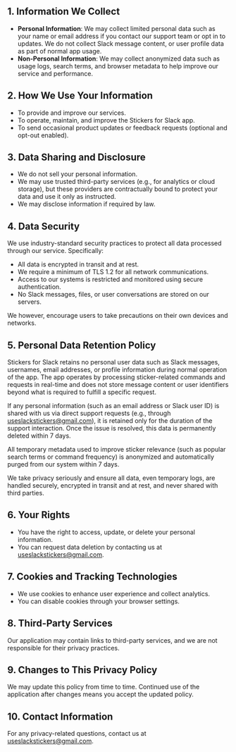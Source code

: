 ## 1. Information We Collect

- **Personal Information**: We may collect limited personal data such as your name or email address if you contact our support team or opt in to updates. We do not collect Slack message content, or user profile data as part of normal app usage.
- **Non-Personal Information**: We may collect anonymized data such as usage logs, search terms, and browser metadata to help improve our service and performance.

## 2. How We Use Your Information

- To provide and improve our services.
- To operate, maintain, and improve the Stickers for Slack app.
- To send occasional product updates or feedback requests (optional and opt-out enabled).

## 3. Data Sharing and Disclosure

- We do not sell your personal information.
- We may use trusted third-party services (e.g., for analytics or cloud storage), but these providers are contractually bound to protect your data and use it only as instructed.
- We may disclose information if required by law.

## 4. Data Security

We use industry-standard security practices to protect all data processed through our service. Specifically:
- All data is encrypted in transit and at rest.
- We require a minimum of TLS 1.2 for all network communications.
- Access to our systems is restricted and monitored using secure authentication.
- No Slack messages, files, or user conversations are stored on our servers.

We however, encourage users to take precautions on their own devices and networks.

## 5. Personal Data Retention Policy
Stickers for Slack retains no personal user data such as Slack messages, usernames, email addresses, or profile information during normal operation of the app.
The app operates by processing sticker-related commands and requests in real-time and does not store message content or user identifiers beyond what is required to fulfill a specific request.

If any personal information (such as an email address or Slack user ID) is shared with us via direct support requests (e.g., through useslackstickers@gmail.com), it is retained only for the duration of the support interaction.
Once the issue is resolved, this data is permanently deleted within 7 days.

All temporary metadata used to improve sticker relevance (such as popular search terms or command frequency) is anonymized and automatically purged from our system within 7 days.

We take privacy seriously and ensure all data, even temporary logs, are handled securely, encrypted in transit and at rest, and never shared with third parties.

## 6. Your Rights

- You have the right to access, update, or delete your personal information.
- You can request data deletion by contacting us at [useslackstickers@gmail.com](mailto:useslackstickers@gmail.com).

## 7. Cookies and Tracking Technologies

- We use cookies to enhance user experience and collect analytics.
- You can disable cookies through your browser settings.

## 8. Third-Party Services

Our application may contain links to third-party services, and we are not responsible for their privacy practices.

## 9. Changes to This Privacy Policy

We may update this policy from time to time. Continued use of the application after changes means you accept the updated policy.

## 10. Contact Information

For any privacy-related questions, contact us at [useslackstickers@gmail.com](mailto:useslackstickers@gmail.com).
